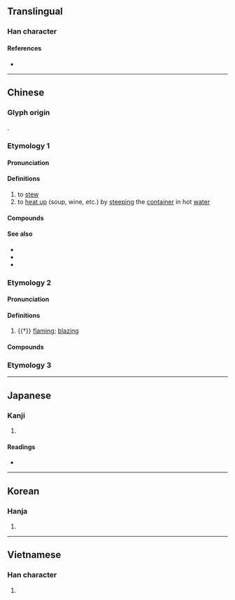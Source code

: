 {{also|炖}}
{{character info/new}}
==Translingual==

===Han character===
{{Han char|rn=86|rad=火|as=12|sn=16|four=98840|canj=FYDK|ids=⿰火敦}}

====References====
* {{Han ref|kx=0682.150|dkj=19403|dj=1094.110|hdz=32236.060|uh=71C9|ud=29129|bh=BF4C|bd=48972}}

----

==Chinese==

===Glyph origin===
{{Han etym}}
{{Han compound|火|敦|ls=psc|c1=s|c2=p}}.

===Etymology 1===
{{zh-forms|s=炖|t2=炖}}

====Pronunciation====
{{zh-pron
|m=dùn
|m-s=den4
|c=dan6,deon6
|c-t=un5
|h=pfs=tûn
|md=dông
|mn=tūn
|mn-t=dung6
|w=2ten
|mc=
|oc=1
|cat=v
}}

====Definitions====
{{zh-hanzi}}

# to [[stew]]
# to [[heat up]] (soup, wine, etc.) by [[steep]]ing the [[container]] in hot [[water]]

====Compounds====
{{zh-der|燉冬菇|燉補|清燉|燉鍋|燉煮|燉肉|燉菜}}

====See also====
* {{zh-l|燴}}
* {{zh-l|扒|tr=pá}}
* {{zh-l|蒸}}

===Etymology 2===
{{zh-forms}}

====Pronunciation====
{{zh-pron
|m=tún,dūn
|mc=y
|oc=2+3
|cat=a
}}

====Definitions====
{{zh-hanzi}}

# {{†}} [[flaming]]; [[blazing]]

====Compounds====
{{zh-der|*燉煌}}

===Etymology 3===
{{zh-see|暾|v}}

----

==Japanese==

===Kanji===
{{ja-kanji|grade=|rs=火12}}

# {{defn|lang=ja|sort=火12}}

====Readings====
* {{ja-readings|on=[[とん]] (ton)|kun=[[あきらか]] (akiraka)}}

----

==Korean==

===Hanja===
{{ko-hanja|hangeul=돈|eumhun=|mr=ton|y=ton}}

# {{defn|lang=ko|sort=火12}}

----

==Vietnamese==

===Han character===
{{vi-hantu|[[đôn]], [[đun]], [[đón]], [[don]], [[giôn]]|rs=火12}}

# {{defn|lang=vi|sort=火12}}